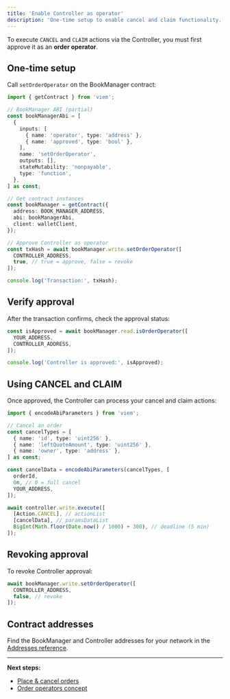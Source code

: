 ```yaml
---
title: 'Enable Controller as operator'
description: 'One-time setup to enable cancel and claim functionality.'
---
```


To execute `CANCEL` and `CLAIM` actions via the Controller, you must first approve it as an **order operator**.

## One-time setup

Call `setOrderOperator` on the BookManager contract:

```typescript
import { getContract } from 'viem';

// BookManager ABI (partial)
const bookManagerAbi = [
  {
    inputs: [
      { name: 'operator', type: 'address' },
      { name: 'approved', type: 'bool' },
    ],
    name: 'setOrderOperator',
    outputs: [],
    stateMutability: 'nonpayable',
    type: 'function',
  },
] as const;

// Get contract instances
const bookManager = getContract({
  address: BOOK_MANAGER_ADDRESS,
  abi: bookManagerAbi,
  client: walletClient,
});

// Approve Controller as operator
const txHash = await bookManager.write.setOrderOperator([
  CONTROLLER_ADDRESS,
  true, // true = approve, false = revoke
]);

console.log('Transaction:', txHash);
```

## Verify approval

After the transaction confirms, check the approval status:

```typescript
const isApproved = await bookManager.read.isOrderOperator([
  YOUR_ADDRESS,
  CONTROLLER_ADDRESS,
]);

console.log('Controller is approved:', isApproved);
```

## Using CANCEL and CLAIM

Once approved, the Controller can process your cancel and claim actions:

```typescript
import { encodeAbiParameters } from 'viem';

// Cancel an order
const cancelTypes = [
  { name: 'id', type: 'uint256' },
  { name: 'leftQuoteAmount', type: 'uint256' },
  { name: 'owner', type: 'address' },
] as const;

const cancelData = encodeAbiParameters(cancelTypes, [
  orderId,
  0n, // 0 = full cancel
  YOUR_ADDRESS,
]);

await controller.write.execute([
  [Action.CANCEL], // actionList
  [cancelData], // paramsDataList
  BigInt(Math.floor(Date.now() / 1000) + 300), // deadline (5 min)
]);
```

## Revoking approval

To revoke Controller approval:

```typescript
await bookManager.write.setOrderOperator([
  CONTROLLER_ADDRESS,
  false, // revoke
]);
```

## Contract addresses

Find the BookManager and Controller addresses for your network in the [Addresses reference](/mms-api/reference/addresses).

---

**Next steps:**

- [Place & cancel orders](/mms-api/guides/place-cancel)
- [Order operators concept](/mms-api/concepts/operators)
